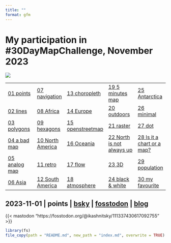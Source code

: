 ```yaml
---
title: ""
format: gfm
---
```


# My participation in #30DayMapChallenge, November 2023

![](fig/30dmc-2023.png)

|                            |                         |                            |                             |                           |
|----------------------------|-------------------------|----------------------------|-----------------------------|---------------------------|
| [01 points](#day-1) | [07 navigation](#day-7)   | [13 choropleth](#day-13)  | [19 5 minutes map](#day-19) | [25 Antarctica](#day-25) |
| [02 lines](#day-2)     | [08 Africa](#day-8)    | [14 Europe](#day-14)        | [20 outdoors](#day-20)       | [26 minimal](#day-26)      |
| [03 polygons](#day-3)    | [09 hexagons](#day-9) | [15 openstreetmap](#day-15) | [21 raster](#day-21)     | [27 dot](#day-27) |
| [04 a bad map](#day-4)       | [10 North America](#day-10)  | [16 Oceania](#day-16)        | [22 North is not always up](#day-22)     | [28 Is it a chart or a map?](#day-28)      |
| [05 analog map](#day-5)         | [11 retro](#day-11)  | [17 flow](#day-17)  | [23 3D](#day-23)         | [29 population](#day-29)  |
| [06 Asia](#day-6)  | [12 South America](#day-12)    | [18 atmosphere](#day-18)  | [24 black & white](#day-24)    | [30 my favourite](#day-30)          |



## 2023-11-01 | points | [bsky](https://bsky.app/profile/ikashnitsky.phd/post/3kd5pr6o6xj2t) | [fosstodon](https://fosstodon.org/@ikashnitsky/111337430617092755) | [blog](https://ikashnitsky.phd/2023/geocoding/)
{{< mastodon "https://fosstodon.org/@ikashnitsky/111337430617092755" >}}




```r
library(fs)
file_copy(path = "README.md", new_path = "index.md", overwrite = TRUE)
```

